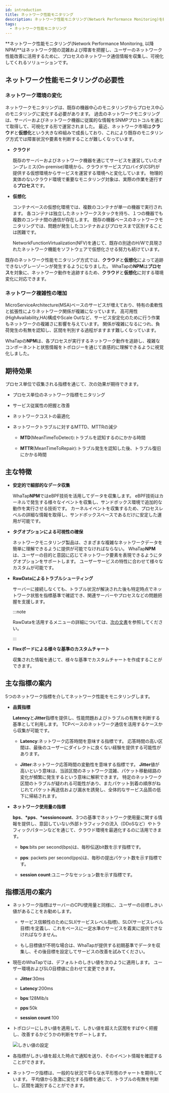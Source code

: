 ```yaml
---
id: introduction
title: ネットワーク性能モニタリング
description: ネットワーク性能モニタリング(Network Performance Monitoring)を紹介します。
tags:
  - ネットワーク性能モニタリング
---
```


**ネットワーク性能モニタリング(Network Performance Monitoring, 以降NPM)**はネットワーク間の混雑および障害を把握し、ユーザーのネットワーク性能改善に活用するために、プロセスのネットワーク通信情報を収集し、可視化してくれるソリューションです。

## ネットワーク性能モニタリングの必要性

### ネットワーク環境の変化

ネットワークモニタリングは、既存の機器中心のモニタリングからプロセス中心のモニタリングに変化する必要があります。 過去のネットワークモニタリングは、サーバーおよびネットワーク機器に従属的な情報をSNMPプロトコルを通じて取得して、可視化する形で運営されました。 最近、ネットワーク市場は**クラウド**と**仮想化**という大きな枠組みで成長しており、これにより既存のモニタリング方式では障害状況や要素を判断することが難しくなっています。

-   **クラウド**

    既存のサーバーおよびネットワーク機器を通じてサービスを運営していたオン‐プレミス(On-premise)環境から、クラウドサービスプロバイダ(CSP)が提供する仮想環境からサービスを運営する環境へと変化しています。 物理的実体のないクラウド環境で重要なモニタリング対象は、実際の作業を遂行する**プロセス**です。

-   **仮想化**

    コンテナベースの仮想化環境では、複数のコンテナが単一の機器で実行されます。 各コンテナは独立したネットワークスタックを持ち、１つの機器でも複数のコンテナ間の通信が存在します。 既存の機器ベースのネットワークモニタリングでは、問題が発生したコンテナおよびプロセスまで区別することは困難です。

    NetworkFunctionVirtualization(NFV)を通じて、既存の別途のH/Wで具現されたネットワーク機能をソフトウェアで仮想化させる努力も続けています。

既存のネットワーク性能モニタリング方式では、**クラウド**と**仮想化**によって追跡できないグレーゾーンが発生するようになりました。 WhaTapの**NPM**は**プロセス**を対象に、ネットワーク動作を追跡するため、**クラウド**と**仮想化**に対する環境変化に対応できます。

### ネットワーク複雑性の増加

MicroServiceArchitecture(MSA)ベースのサービスが増えており、特有の柔軟性と拡張性によりネットワーク関係が複雑になっています。 高可用性(HighAvailability,HA)構成やScale Outなど、サービス安定化のために行う作業もネットワークの複雑さに影響を与えています。 関係が複雑になるにつれ、負荷発生の有無を認知し、区間を判別する過程がますます難しくなっています。

WhaTapの**NPM**は、各プロセスが実行するネットワーク動作を追跡し、複雑なコンポーネントと状態情報をトポロジーを通じて直感的に理解できるように視覚化しました。

## 期待効果

プロセス単位で収集される指標を通じて、次の効果が期待できます。

-   プロセス単位のネットワーク指標モニタリング

-   サービス従属性の把握と改善

-   ネットワークコストの最適化

-   ネットワークトラブルに対するMTTD、MTTRの減少

    -   **MTD**(MeanTimeToDetect):トラブルを認知するのにかかる時間

    -   **MTTR**(MeanTimeToRepair):トラブル発生を認知した後、トラブル復旧にかかる時間

## 主な特徴

-   **安定的で細部的なデータ収集**

    WhaTap**NPM**ではeBPF技術を活用してデータを収集します。 eBPF技術はカーネルで発生する様々なイベントを収集し、サンドボックス環境で追加的な動作を実行させる技術です。 カーネルイベントを収集するため、プロセスレベルの詳細な情報を取得し、サンドボックスベースであるだけに安定した運用が可能です。

-   **タグオプションによる可視性の確保**

    ネットワークモニタリング製品は、さまざまな複雑なネットワークデータを簡単に理解できるように提供が可能でなければならない。 WhaTap**NPM**は、ユーザーの目的と意図に応じてネットワーク要素を表現できるようにタグオプションをサポートします。 ユーザーサービスの特性に合わせて様々なカスタムが可能です。

-   **RawDataによるトラブルシューティング**

    サーバーに接続しなくても、トラブル状況が解決された後も特定時点でネットワーク状態を指標基準で確認でき、関連サーバーやプロセスなどの問題把握を支援します。

    :::note

    RawDataを活用するメニューの詳細については、[次の文書](npm/analysis-tcp-udp-sessions)を参照してください。

    :::

-   **Flexボードによる様々な基準のカスタムチャート**

    収集された情報を通じて、様々な基準でカスタムチャートを作成することができます。

## 主な指標の案内

5つのネットワーク指標を介してネットワーク性能をモニタリングします。

-   **品質指標**

    **Latency**と**Jitter**指標を提供し、性能問題およびトラブルの有無を判断する基準として利用します。 TCPベースのネットワーク通信を活用するケースから収集が可能です。

    -   **Latency**:ネットワーク応答時間を意味する指標です。 応答時間の高い区間は、最後のユーザーにダイレクトに良くない経験を提供する可能性があります。

    -   **Jitter**:ネットワーク応答時間の変動性を意味する指標です。 **Jitter**値が高いという意味は、当該区間のネットワーク混雑、パケット移動経路の変化が頻繁に発生するという意味に解釈できます。 特定のネットワーク区間のトラブルが疑われる可能性があり、またパケット到着の順序がねじれてパケット再送信および漏水を誘発し、全体的なサービス品質の低下に帰結されます。

-   **ネットワーク使用量の指標**

    **bps**、**\*pps**、**\*sessioncount**、3つの基準でネットワーク使用量に関する情報を提供し、意図していない外部トラフィックの流入（DDoSなど）やトラフィックパターンなどを通じて、クラウド環境を最適化するのに活用できます。

    -   **bps**:bits per second(bps)は、毎秒伝送bit数を示す指標です。

    -   **pps**: packets per second(pps)は、毎秒の提出パケット数を示す指標です。

    -   **session count**:ユニークなセッション数を示す指標です。

## 指標活用の案内

-   ネットワーク指標はサーバーのCPU使用量と同様に、ユーザーの目標しきい値があることをお勧めします。

    -   サービス信頼性のためにSLI(サービスレベル指標)、SLO(サービスレベル目標)を定義し、これをベースに一定水準のサービスを着実に提供できなければなりません。

    -   もし目標値が不明な場合は、WhaTapが提供する初期基準でデータを収集し、その後目標を設定してサービスの改善を試みてください。

-   現在のWhaTapでは、デフォルトのしきい値を次のように適用します。 ユーザー環境およびSLO目標値に合わせて変更できます。

    -   **Jitter**:30ms

    -   **Latency**:200ms

    -   **bps**:128Mib/s

    -   **pps**:50k

    -   **session count**:100

-   トポロジーにしきい値を適用して、しきい値を超えた区間をすばやく把握し、改善するかどうかの判断をサポートします。

    ![しきい値の設定](/img/npm-threshold-sample.png)

-   各指標がしきい値を超えた時点で通知を送り、そのイベント情報を確認することができます。

-   ネットワーク指標は、一般的な状況で平らな水平形態のチャートを期待しています。 平均値から急激に変化する指標を通じて、トラブルの有無を判断し、区間を識別することができます。

